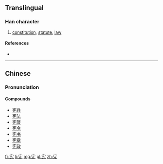 {{also|憲}}
==Translingual==

===Han character===
{{Han char|rn=40|rad=宀|as=06|sn=9|four=|canj=十竹土山 (JHGU)|ids=⿱[[宀]][[先]]}}

# [[constitution]], [[statute]], [[law]]

====References====
* {{Han ref|kx=0285.101|dkj=07148|hdz=20927.030|uh=5BAA|ud=23466}}

----

==Chinese==
{{zh-hanzi-box|宪|[[憲]]}}

===Pronunciation===
{{zh-pron
|m=xiàn
|c=hin3
|mc=y
|oc=y
|ma=|ma2=
|cat=n
}}

====Compounds====
* [[宪兵]]
* [[宪法]]
* [[宪警]]
* [[宪令]]
* [[宪书]]
* [[宪章]]
* [[宪政]]

[[fr:宪]]
[[li:宪]]
[[mg:宪]]
[[pl:宪]]
[[zh:宪]]